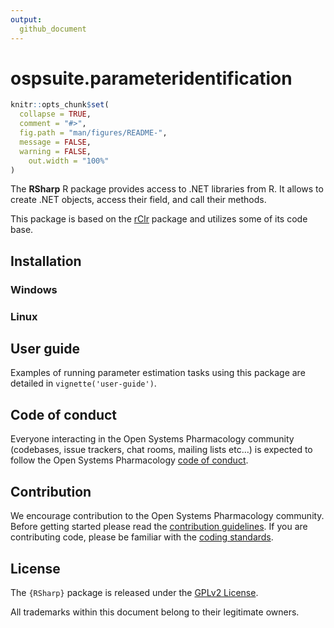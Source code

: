 ```yaml
---
output: 
  github_document
---
```


# ospsuite.parameteridentification


```r
knitr::opts_chunk$set(
  collapse = TRUE,
  comment = "#>",
  fig.path = "man/figures/README-",
  message = FALSE,
  warning = FALSE,
    out.width = "100%"
)
```


<!-- README.md is generated from README.Rmd. Please edit that file -->


The **RSharp** R package provides access to .NET libraries from R. It allows
to create .NET objects, access their field, and call their methods.

This package is based on the [rClr](https://github.com/rdotnet/rClr) package and
utilizes some of its code base.

## Installation

### Windows

### Linux

## User guide

Examples of running parameter estimation tasks using this package are detailed in `vignette('user-guide')`.

## Code of conduct

Everyone interacting in the Open Systems Pharmacology community (codebases, issue trackers, chat rooms, mailing lists etc...) is expected to follow the Open Systems Pharmacology [code of conduct](https://github.com/Open-Systems-Pharmacology/Suite/blob/master/CODE_OF_CONDUCT.md).

## Contribution

We encourage contribution to the Open Systems Pharmacology community. Before getting started please read the [contribution guidelines](https://github.com/Open-Systems-Pharmacology/Suite/blob/master/CONTRIBUTING.md). If you are contributing code, please be familiar with the [coding standards](https://github.com/Open-Systems-Pharmacology/Suite/blob/master/CODING_STANDARDS_R.md).

## License

The `{RSharp}` package is released under the [GPLv2 License](LICENSE).

All trademarks within this document belong to their legitimate owners.
